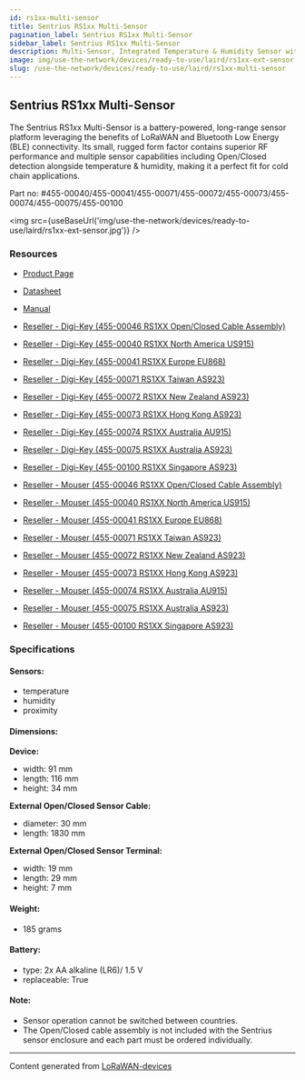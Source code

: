 ```yaml
---
id: rs1xx-multi-sensor
title: Sentrius RS1xx Multi-Sensor
pagination_label: Sentrius RS1xx Multi-Sensor
sidebar_label: Sentrius RS1xx Multi-Sensor
description: Multi-Sensor, Integrated Temperature & Humidity Sensor with External Open/Closed Proximity
image: img/use-the-network/devices/ready-to-use/laird/rs1xx-ext-sensor.jpg
slug: /use-the-network/devices/ready-to-use/laird/rs1xx-multi-sensor
---
```



## Sentrius RS1xx Multi-Sensor

The Sentrius RS1xx Multi-Sensor is a battery-powered, long-range sensor platform leveraging the
benefits of LoRaWAN and Bluetooth Low Energy (BLE) connectivity. Its small, rugged form factor
contains superior RF performance and multiple sensor capabilities including Open/Closed detection
alongside temperature & humidity, making it a perfect fit for cold chain applications.

Part no: #455-00040/455-00041/455-00071/455-00072/455-00073/455-00074/455-00075/455-00100

<img src={useBaseUrl('img/use-the-network/devices/ready-to-use/laird/rs1xx-ext-sensor.jpg')} />

### Resources

- [Product Page](https://www.lairdconnect.com/iot-devices/lorawan-iot-devices/sentrius-rs1xx-lora-enabled-sensors)
- [Datasheet](https://www.lairdconnect.com/documentation/product-brief-sentrius-rs1xx-openclosed-sensor-and-integrated-temprh)
- [Manual](https://www.lairdconnect.com/documentation/user-guide-sentrius-rs1xx-ext-openclosed-int-temphumidity-sensors)

- [Reseller - Digi-Key (455-00046 RS1XX Open/Closed Cable Assembly)](https://www.digikey.com/en/products/detail/laird-connectivity-inc/455-00046/11587434)
- [Reseller - Digi-Key (455-00040 RS1XX North America US915)](https://www.digikey.com/en/products/detail/laird-connectivity-inc/455-00040/11587435)
- [Reseller - Digi-Key (455-00041 RS1XX Europe EU868)](https://www.digikey.com/en/products/detail/laird-connectivity-inc/455-00041/11587436)
- [Reseller - Digi-Key (455-00071 RS1XX Taiwan AS923)](https://www.digikey.com/en/products/detail/laird-connectivity-inc/455-00071/11587432)
- [Reseller - Digi-Key (455-00072 RS1XX New Zealand AS923)](https://www.digikey.com/en/products/detail/laird-connectivity-inc/455-00072/11587429)
- [Reseller - Digi-Key (455-00073 RS1XX Hong Kong AS923)](https://www.digikey.com/en/products/detail/laird-connectivity-inc/455-00073/11587437)
- [Reseller - Digi-Key (455-00074 RS1XX Australia AU915)](https://www.digikey.com/en/products/detail/laird-connectivity-inc/455-00074/11587439)
- [Reseller - Digi-Key (455-00075 RS1XX Australia AS923)](https://www.digikey.com/en/products/detail/laird-connectivity-inc/455-00075/11587430)
- [Reseller - Digi-Key (455-00100 RS1XX Singapore AS923)](https://www.digikey.com/en/products/detail/laird-connectivity-inc/455-00100/11587433)

- [Reseller - Mouser (455-00046 RS1XX Open/Closed Cable Assembly)](https://www.mouser.com/ProductDetail/Laird-Connectivity/455-00046?qs=GBLSl2AkiruTG6IIfppszA%3D%3D)
- [Reseller - Mouser (455-00040 RS1XX North America US915)](https://www.mouser.com/ProductDetail/Laird-Connectivity/455-00040?qs=GBLSl2AkirtxT10ZCOu1rQ%3D%3D)
- [Reseller - Mouser (455-00041 RS1XX Europe EU868)](https://www.mouser.com/ProductDetail/Laird-Connectivity/455-00041?qs=GBLSl2AkirvsxXcPD3wu%2FQ%3D%3D)
- [Reseller - Mouser (455-00071 RS1XX Taiwan AS923)](https://www.mouser.com/ProductDetail/Laird-Connectivity/455-00071?qs=GBLSl2AkirvntQqPrtPeiQ%3D%3D)
- [Reseller - Mouser (455-00072 RS1XX New Zealand AS923)](https://www.mouser.com/ProductDetail/Laird-Connectivity/455-00072?qs=GBLSl2Akiru1Dz4sPzMQXw%3D%3D)
- [Reseller - Mouser (455-00073 RS1XX Hong Kong AS923)](https://www.mouser.com/ProductDetail/Laird-Connectivity/455-00073?qs=GBLSl2Akiru5R2hBjjJhvg%3D%3D)
- [Reseller - Mouser (455-00074 RS1XX Australia AU915)](https://www.mouser.com/ProductDetail/Laird-Connectivity/455-00074?qs=GBLSl2AkiruWeF4FJ92BfA%3D%3D)
- [Reseller - Mouser (455-00075 RS1XX Australia AS923)](https://www.mouser.com/ProductDetail/Laird-Connectivity/455-00075?qs=GBLSl2AkirvVaqfOzQUIeQ%3D%3D)
- [Reseller - Mouser (455-00100 RS1XX Singapore AS923)](https://www.mouser.com/ProductDetail/Laird-Connectivity/455-00100?qs=GBLSl2AkirtR%252BdyXyjHSAg%3D%3D)

### Specifications

#### Sensors:

- temperature
- humidity
- proximity

#### Dimensions:

**Device:**
- width: 91 mm
- length: 116 mm
- height: 34 mm

**External Open/Closed Sensor Cable:**
- diameter: 30 mm
- length: 1830 mm

**External Open/Closed Sensor Terminal:**
- width: 19 mm
- length: 29 mm
- height: 7 mm

#### Weight:

- 185 grams

#### Battery:

- type: 2x AA alkaline (LR6)/ 1.5 V
- replaceable: True

#### Note:

- Sensor operation cannot be switched between countries.
- The Open/Closed cable assembly is not included with the Sentrius sensor enclosure and each part must be ordered individually.

---

Content generated from [LoRaWAN-devices](https://github.com/TheThingsNetwork/lorawan-devices)
